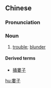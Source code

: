 {{also|娄子}}
==Chinese==
{{zh-forms|s=娄子}}

===Pronunciation===
{{zh-pron
|m=lóuzi
|cat=n
}}

===Noun===
{{zh-noun}}

# [[trouble]]; [[blunder]]

====Derived terms====
* [[捅婁子]]

[[hu:婁子]]